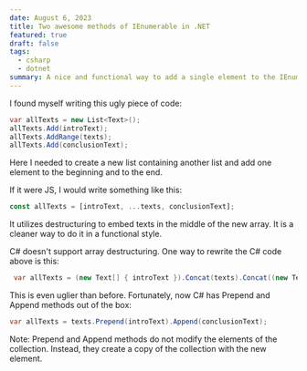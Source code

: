 ```yaml
---
date: August 6, 2023
title: Two awesome methods of IEnumerable in .NET
featured: true
draft: false
tags:
  - csharp
  - dotnet
summary: A nice and functional way to add a single element to the IEnumerable collection
---
```


I found myself writing this ugly piece of code:

```csharp
var allTexts = new List<Text>();
allTexts.Add(introText);
allTexts.AddRange(texts);
allTexts.Add(conclusionText);
```

Here I needed to create a new list containing another list and add one element to the beginning and to the end.

If it were JS, I would write something like this:

```js
const allTexts = [introText, ...texts, conclusionText];
```

It utilizes destructuring to embed texts in the middle of the new array. It is a cleaner way to do it in a functional style.

C# doesn't support array destructuring. One way to rewrite the C# code above is this:

```csharp
 var allTexts = (new Text[] { introText }).Concat(texts).Concat((new Text[] { conclusionText }));
```

This is even uglier than before. Fortunately, now C# has Prepend and Append methods out of the box:

```csharp
var allTexts = texts.Prepend(introText).Append(conclusionText);
```

Note: Prepend and Append methods do not modify the elements of the collection. Instead, they create a copy of the collection with the new element.
